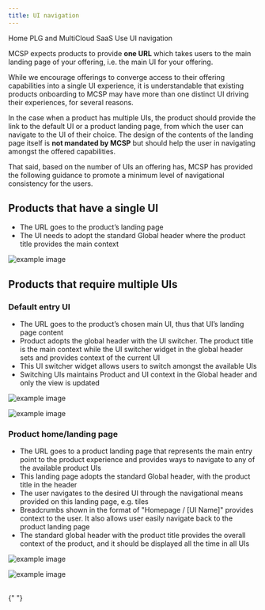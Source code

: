 ```yaml
---
title: UI navigation
---
```



<Breadcrumb>
  <BreadcrumbItem href="https://pages.github.ibm.com/cdai-design/pal/">
    Home
  </BreadcrumbItem>
  <BreadcrumbItem href="https://pages.github.ibm.com/cdai-design/pal/saas-for-hyperscalers/overview">
    PLG and MultiCloud SaaS
  </BreadcrumbItem>
  <BreadcrumbItem href="https://pages.github.ibm.com/cdai-design/pal/saas-for-hyperscalers/use">
    Use
  </BreadcrumbItem>
  <BreadcrumbItem
    isCurrentPage
    href="https://pages.github.ibm.com/cdai-design/pal/saas-for-hyperscalers/use-patterns/ui-navigation"
  >
    UI navigation
  </BreadcrumbItem>
</Breadcrumb>

MCSP expects products to provide **one URL** which takes users to the main landing page of your offering, i.e. the main UI for your offering.

While we encourage offerings to converge access to their offering capabilities into a single UI experience, it is understandable that existing products onboarding to MCSP may have more than one distinct UI driving their experiences, for several reasons.

In the case when a product has multiple UIs, the product should provide the link to the default UI or a product landing page, from which the user can navigate to the UI of their choice. The design of the contents of the landing page itself is **not mandated by MCSP** but should help the user in navigating amongst the offered capabilities.

That said, based on the number of UIs an offering has, MCSP has provided the following guidance to promote a minimum level of navigational consistency for the users.

## Products that have a single UI

- The URL goes to the product’s landing page
- The UI needs to adopt the standard Global header where the product title provides the main context

![example image](images/APIconnect.png)

## Products that require multiple UIs

### Default entry UI

- The URL goes to the product’s chosen main UI, thus that UI’s landing page content
- Product adopts the global header with the UI switcher. The product title is the main context while the UI switcher widget in the global header sets and provides context of the current UI
- This UI switcher widget allows users to switch amongst the available UIs
- Switching UIs maintains Product and UI context in the Global header and only the view is updated

![example image](images/appConnect.png)

![example image](images/switcherOpen.png)

### Product home/landing page

- The URL goes to a product landing page that represents the main entry point to the product experience and provides ways to navigate to any of the available product UIs
- This landing page adopts the standard Global header, with the product title in the header
- The user navigates to the desired UI through the navigational means provided on this landing page, e.g. tiles
- Breadcrumbs shown in the format of "Homepage / [UI Name]" provides context to the user. It also allows user easily navigate back to the product landing page
- The standard global header with the product title provides the overall context of the product, and it should be displayed all the time in all UIs

![example image](images/contentServices.png)

![example image](images/contentServices2.png)

<br />

<CardGroup>
  <MiniCard
    title="Figma template"
    href="https://www.figma.com/file/SlZ7TK2mTzNLIHZB2dGXRF/MCSP-Onboarding-Design-Guide?node-id=2462%3A704594&t=jUV3FLbX6twMmqBh-1"
    actionIcon="launch"
  ></MiniCard>
  <MiniCard
    title="Storybook"
    href="https://pages.github.ibm.com/automation-saas/automation-common-header/?path=/story/automation-header--with-account-switcher"
    actionIcon="launch"
  ></MiniCard>
</CardGroup>{" "}
